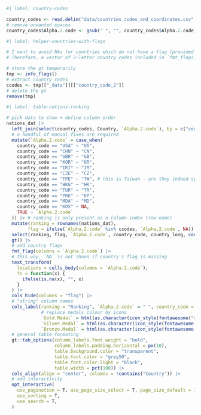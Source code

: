 <!-- Proportion of nations with medals -->

```r
#| label: country-codes

country_codes <- read.delim("data/countries_codes_and_coordinates.csv", header = T, sep = ",")
# remove unwanted spaces
country_codes$Alpha.2.code <- gsub(" ", "", country_codes$Alpha.2.code)
```

<!-- Nations by medals -->

```r
#| label: helper-countries-with-flags

# I want to avoid NAs for countries which do not have a flag (provided by `fmt_flag()`)
# Therefore, a vector of 2-letter country codes included in `fmt_flag()` is needed

# store the gt temporarily
tmp <- info_flags()
# extract country codes
ccodes <- tmp[["_data"]][["country_code_2"]]
# delete the gt
remove(tmp)
```


```r
#| label: table-nations-ranking

# pick data to show + define column order
nations_dat |> 
  left_join(select(country_codes, Country, `Alpha.2.code`), by = c("country_long" = "Country")) |> 
  # a handful of manual fixes are required
  mutate(`Alpha.2.code` = case_when(
    country_code == "USA" ~ "US",
    country_code == "CHN" ~ "CN",
    country_code == "GBR" ~ "GB",
    country_code == "KOR" ~ "KR",
    country_code == "IRI" ~ "IR",
    country_code == "CZE" ~ "CZ",
    country_code == "TPE" ~ "TW", # this is Taiwan - are they indeed synonyms?
    country_code == "HKG" ~ "HK",
    country_code == "TUR" ~ "TR",
    country_code == "PRK" ~ "KP",
    country_code == "MDA" ~ "MD",
    country_code == "KOS" ~ NA,
    TRUE ~ `Alpha.2.code`
  )) |> # ranking is only present as a column index (row name)
  mutate(ranking = rownames(nations_dat),
        flag = ifelse(`Alpha.2.code` %in% ccodes, `Alpha.2.code`, NA)) |> 
  select(ranking, flag, `Alpha.2.code`, country_code, country_long, contains("Medal"), Total) |> 
  gt() |> 
  # add country flags
  fmt_flag(columns = `Alpha.2.code`) |> 
  # this way, `NA` is not shown if country's flag is missing
  text_transform(
    locations = cells_body(columns = `Alpha.2.code`),
    fn = function(x) {
      ifelse(is.na(x), "", x)
    }
  ) |> 
  cols_hide(columns = "flag") |> 
  # "string" column names
  cols_label(ranking = "Ranking", `Alpha.2.code` = " ", country_code = "Country \n code", country_long = "Country",
             # replace medals colour by icons
             `Gold.Medal` = html(as.character(icon_style(fontawesome("medal"), scale = 1.75, fill = col_medals["Gold"]))),
             `Silver.Medal` = html(as.character(icon_style(fontawesome("medal"), scale = 1.75, fill = col_medals["Silver"]))),
             `Bronze.Medal` = html(as.character(icon_style(fontawesome("medal"), scale = 1.75, fill = col_medals["Bronze"])))) |> 
  # general table formating
  gt::tab_options(column_labels.font.weight = "bold",
                  column_labels.padding.horizontal = px(10),
                  table.background.color = "transparent",
                  table.font.color = "grey50",
                  table.font.color.light = "black",
                  table.width = pct(100)) |> 
  cols_align(align = "center", columns = !contains("Country")) |> 
  # add interactivity
  opt_interactive(
    use_pagination = T, use_page_size_select = T, page_size_default = 10,
    use_sorting = T,
    use_search = T,
  )
```

